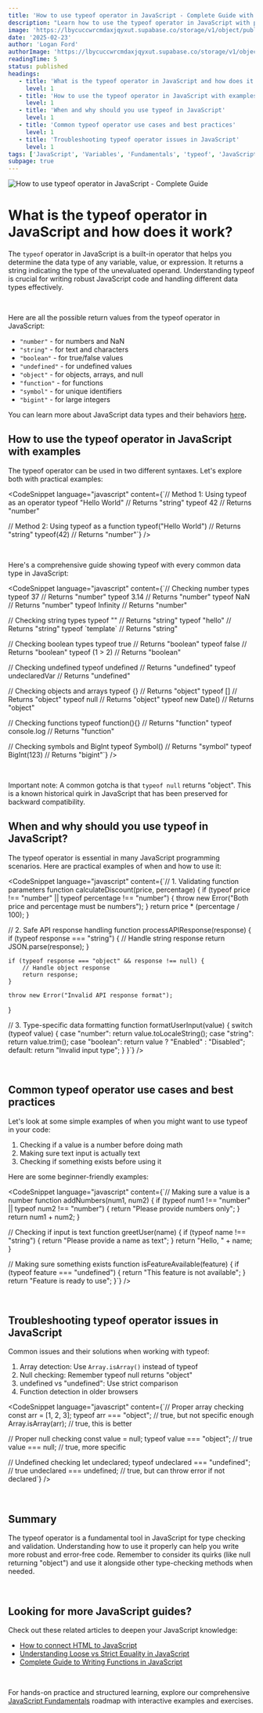 ```yaml
---
title: 'How to use typeof operator in JavaScript - Complete Guide with Examples'
description: "Learn how to use the typeof operator in JavaScript with practical examples. Understand how to check variable types, validate function parameters, and handle API responses using typeof."
image: 'https://lbycuccwrcmdaxjqyxut.supabase.co/storage/v1/object/public/blog-images/difference-between-const-var-and-let.png'
date: '2025-02-23'
author: 'Logan Ford'
authorImage: 'https://lbycuccwrcmdaxjqyxut.supabase.co/storage/v1/object/public/user-profile-pictures/3a57d7e8-8b80-483b-93d0-70fe1f06b0c0/logo.png?u=1l5im5h5n6e5'
readingTime: 5
status: published
headings:
   - title: 'What is the typeof operator in JavaScript and how does it work'
     level: 1
   - title: 'How to use the typeof operator in JavaScript with examples'
     level: 1
   - title: 'When and why should you use typeof in JavaScript'
     level: 1
   - title: 'Common typeof operator use cases and best practices'
     level: 1
   - title: 'Troubleshooting typeof operator issues in JavaScript'
     level: 1
tags: ['JavaScript', 'Variables', 'Fundamentals', 'typeof', 'JavaScript Operators', 'Type Checking']
subpage: true
---
```


<img className='max-h-80 object-cover w-full' src="https://lbycuccwrcmdaxjqyxut.supabase.co/storage/v1/object/public/marketing-images//const-let-var-javascript.jpg" alt="How to use typeof operator in JavaScript - Complete Guide" />

# What is the typeof operator in JavaScript and how does it work?

The `typeof` operator in JavaScript is a built-in operator that helps you determine the data type of any variable, value, or expression. It returns a string indicating the type of the unevaluated operand. Understanding typeof is crucial for writing robust JavaScript code and handling different data types effectively.

<br />

Here are all the possible return values from the typeof operator in JavaScript:

- `"number"` - for numbers and NaN
- `"string"` - for text and characters
- `"boolean"` - for true/false values
- `"undefined"` - for undefined values
- `"object"` - for objects, arrays, and null
- `"function"` - for functions
- `"symbol"` - for unique identifiers
- `"bigint"` - for large integers

You can learn more about JavaScript data types and their behaviors [here](/javascript-fundamentals/primitive-types-in-javascript)**.**

## How to use the typeof operator in JavaScript with examples

The typeof operator can be used in two different syntaxes. Let's explore both with practical examples:

<CodeSnippet language="javascript" content={`// Method 1: Using typeof as an operator
typeof "Hello World"    // Returns "string"
typeof 42              // Returns "number"

// Method 2: Using typeof as a function
typeof("Hello World")   // Returns "string"
typeof(42)             // Returns "number"`} />

<br />

Here's a comprehensive guide showing typeof with every common data type in JavaScript:

<CodeSnippet language="javascript" content={`// Checking number types
typeof 37              // Returns "number"
typeof 3.14            // Returns "number"
typeof NaN             // Returns "number"
typeof Infinity        // Returns "number"

// Checking string types
typeof ""              // Returns "string"
typeof "hello"         // Returns "string"
typeof \`template\`      // Returns "string"

// Checking boolean types
typeof true            // Returns "boolean"
typeof false           // Returns "boolean"
typeof (1 > 2)        // Returns "boolean"

// Checking undefined
typeof undefined       // Returns "undefined"
typeof undeclaredVar  // Returns "undefined"

// Checking objects and arrays
typeof {}              // Returns "object"
typeof []              // Returns "object"
typeof null            // Returns "object"
typeof new Date()      // Returns "object"

// Checking functions
typeof function(){}    // Returns "function"
typeof console.log     // Returns "function"

// Checking symbols and BigInt
typeof Symbol()        // Returns "symbol"
typeof BigInt(123)     // Returns "bigint"`} />

<br />

Important note: A common gotcha is that `typeof null` returns "object". This is a known historical quirk in JavaScript that has been preserved for backward compatibility.

## When and why should you use typeof in JavaScript?

The typeof operator is essential in many JavaScript programming scenarios. Here are practical examples of when and how to use it:

<CodeSnippet language="javascript" content={`// 1. Validating function parameters
function calculateDiscount(price, percentage) {
    if (typeof price !== "number" || typeof percentage !== "number") {
        throw new Error("Both price and percentage must be numbers");
    }
    return price * (percentage / 100);
}

// 2. Safe API response handling
function processAPIResponse(response) {
    if (typeof response === "string") {
        // Handle string response
        return JSON.parse(response);
    }
    
    if (typeof response === "object" && response !== null) {
        // Handle object response
        return response;
    }
    
    throw new Error("Invalid API response format");
}

// 3. Type-specific data formatting
function formatUserInput(value) {
    switch (typeof value) {
        case "number":
            return value.toLocaleString();
        case "string":
            return value.trim();
        case "boolean":
            return value ? "Enabled" : "Disabled";
        default:
            return "Invalid input type";
    }
}`} />

<br />

## Common typeof operator use cases and best practices

Let's look at some simple examples of when you might want to use typeof in your code:

1. Checking if a value is a number before doing math
2. Making sure text input is actually text
3. Checking if something exists before using it

Here are some beginner-friendly examples:

<CodeSnippet language="javascript" content={`// Making sure a value is a number
function addNumbers(num1, num2) {
    if (typeof num1 !== "number" || typeof num2 !== "number") {
        return "Please provide numbers only";
    }
    return num1 + num2;
}

// Checking if input is text
function greetUser(name) {
    if (typeof name !== "string") {
        return "Please provide a name as text";
    }
    return "Hello, " + name;
}

// Making sure something exists
function isFeatureAvailable(feature) {
    if (typeof feature === "undefined") {
        return "This feature is not available";
    }
    return "Feature is ready to use";
}`} />

<br />

## Troubleshooting typeof operator issues in JavaScript

Common issues and their solutions when working with typeof:

1. Array detection: Use `Array.isArray()` instead of typeof
2. Null checking: Remember typeof null returns "object"
3. undefined vs "undefined": Use strict comparison
4. Function detection in older browsers

<CodeSnippet language="javascript" content={`// Proper array checking
const arr = [1, 2, 3];
typeof arr === "object";     // true, but not specific enough
Array.isArray(arr);         // true, this is better

// Proper null checking
const value = null;
typeof value === "object";  // true
value === null;            // true, more specific

// Undefined checking
let undeclared;
typeof undeclared === "undefined";  // true
undeclared === undefined;           // true, but can throw error if not declared`} />

<br />

## Summary

The typeof operator is a fundamental tool in JavaScript for type checking and validation. Understanding how to use it properly can help you write more robust and error-free code. Remember to consider its quirks (like null returning "object") and use it alongside other type-checking methods when needed.

<br />

## Looking for more JavaScript guides?

Check out these related articles to deepen your JavaScript knowledge:

- [How to connect HTML to JavaScript](/javascript-fundamentals/how-to-connect-html-to-javascript)
- [Understanding Loose vs Strict Equality in JavaScript](/javascript-fundamentals/loose-vs-strict-equality-in-javascript)
- [Complete Guide to Writing Functions in JavaScript](/javascript-fundamentals/how-to-write-a-function-in-javascript)

<br />

For hands-on practice and structured learning, explore our comprehensive [JavaScript Fundamentals](/roadmaps/javascript-fundamentals) roadmap with interactive examples and exercises.
